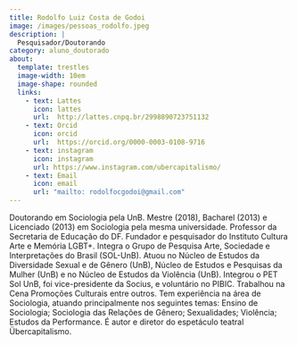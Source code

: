 ```yaml
---
title: Rodolfo Luiz Costa de Godoi
image: /images/pessoas_rodolfo.jpeg
description: |
  Pesquisador/Doutorando
category: aluno_doutorado
about:
  template: trestles
  image-width: 10em
  image-shape: rounded
  links:
    - text: Lattes
      icon: lattes
      url:  http://lattes.cnpq.br/2998890723751132
    - text: Orcid
      icon: orcid
      url:  https://orcid.org/0000-0003-0108-9716
    - text: instagram
      icon: instagram
      url: https://www.instagram.com/ubercapitalismo/
    - text: Email
      icon: email
      url: "mailto: rodolfocgodoi@gmail.com"
---
```


Doutorando em Sociologia pela UnB. Mestre (2018), Bacharel (2013) e Licenciado (2013) em Sociologia pela mesma universidade. Professor da Secretaria de Educação do DF. Fundador e pesquisador do Instituto Cultura Arte e Memória LGBT+. Integra o Grupo de Pesquisa Arte, Sociedade e Interpretações do Brasil (SOL-UnB). Atuou no Núcleo de Estudos da Diversidade Sexual e de Gênero (UnB), Núcleo de Estudos e Pesquisas da Mulher (UnB) e no Núcleo de Estudos da Violência (UnB). Integrou o PET Sol UnB, foi vice-presidente da Socius, e voluntário no PIBIC. Trabalhou na Cena Promoções Culturais entre outros. Tem experiência na área de Sociologia, atuando principalmente nos seguintes temas: Ensino de Sociologia; Sociologia das Relações de Gênero; Sexualidades; Violência; Estudos da Performance. É autor e diretor do espetáculo teatral Übercapitalismo.


